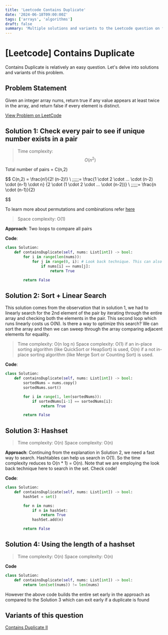 ```yaml
---
title: 'Leetcode Contains Duplicate'
date: '2024-06-18T09:00:00Z'
tags: ['arrays', 'algorithms']
draft: false
summary: 'Multiple solutions and variants to the Leetcode question on finding whether duplicate number exists in an array'
---
```


# [Leetcode] Contains Duplicate

Contains Duplicate is relatively an easy question. Let's delve into solutions
and variants of this problem.

## Problem Statement

Given an integer array nums, return true if any value appears at least twice in
the array, and return false if every element is distinct.

[View Problem on LeetCode](https://leetcode.com/problems/contains-duplicate/description/)

## Solution 1: Check every pair to see if unique number exists in a pair

> Time complexity: $$O(n^2)$$

Total number of pairs = C(n,2)

$$
C(n,2) = \frac{n!}{2! (n-2)!} \\
\;\;\;\;\;= \frac{1 \cdot 2 \cdot ... \cdot (n-2) \cdot (n-1) \cdot n} {2 \cdot (1 \cdot 2 \cdot ... \cdot (n-2))} \\
\;\;\;\;\;= \frac{n \cdot (n-1)}{2}


$$

To learn more about permutations and combinations refer [here](https://www.calculatorsoup.com/calculators/discretemathematics/combinations.php)

> Space complexity: O(1)

**Approach**: Two loops to compare all pairs

**Code**:

```python
class Solution:
    def containsDuplicate(self, nums: List[int]) -> bool:
        for i in range(len(nums)):
            for j in range(0, i): # Look back technique. This can also be look ahead technique, i.e. for j in range(i+1, len(nums))
                if nums[i] == nums[j]:
                    return True

        return False
```

## Solution 2: Sort + Linear Search

This solution comes from the observation that in solution 1, we had to linearly
search for the 2nd element of the pair by iterating through the entire array
and checking both the elements in the pair. This second loop which runs linearly
costs us O(N). Is there a way to optimize this search? We can sort the array
and then we can sweep through the array comparing adjacent elements for equality.

> Time complexity: O(n log n)
> Space complexity: O(1) if an in-place sorting algorithm (like QuickSort or
> HeapSort) is used, O(n) if a not in-place sorting algorithm (like Merge Sort
> or Counting Sort) is used.

**Code**:

```python
class Solution:
    def containsDuplicate(self, nums: List[int]) -> bool:
        sortedNums = nums.copy()
        sortedNums.sort()

        for i in range(1, len(sortedNums)):
            if sortedNums[i-1] == sortedNums[i]:
                return True

        return False
```

## Solution 3: Hashset

> Time complexity: O(n)
> Space complexity: O(n)

**Approach**: Continuing from the explanation in Solution 2, we need a fast
way to search. Hashtables can help us search in O(1). So the time complexity
reduces to O(n \* 1) = O(n).
Note that we are employing the look back technique here to search in the set. Check code!

**Code**:

```python
class Solution:
    def containsDuplicate(self, nums: List[int]) -> bool:
        hashSet = set()

        for n in nums:
            if n in hashSet:
                return True
            hashSet.add(n)

        return False

```

## Solution 4: Using the length of a hashset

> Time complexity: O(n)
> Space complexity: O(n)

**Code**

```python
class Solution:
    def containsDuplicate(self, nums: List[int]) -> bool:
        return len(set(nums)) != len(nums)
```

However the above code builds the entire set early in the approach as compared to the
Solution 3 which can exit early if a duplicate is found

## Variants of this question
[Contains Duplicate II](./04_contains_duplicate_ii)

